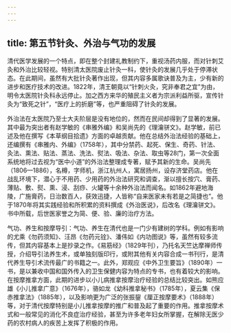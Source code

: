 ```yaml
---
---
---
```

title: 第五节针灸、外治与气功的发展
---



清代医学发展的一个特点，即在整个封建礼教制约下，重视汤药内服，而对针刺艾灸和外治比较轻视。特别清太医院废止针灸一科，使针灸的发展几乎处于停滞状态。在此期间，虽然有大批针灸著作出现，但其内容多属歌诀普及为主，少有新的进步和医疗技术的改进。1822年，清王朝竟以“针刺火灸，究非奉君之宜”为由，明令太医院针灸科永远停止。加之西方来华的殖民主义者为宗派利益所驱，宣传针灸为“致死之针”，“医疗上的折磨”等，也严重阻碍了针灸的发展。

外治法在太医院乃至士大夫阶层是没有地位的，然而在民间却得到了显著的发展。其中最为突出者有赵学敏的《串雅外编》和吴尚先的《理瀹骈文》。赵学敏，前已述及他在撰写《本草纲目拾遗》方面的卓越贡献。他在总结外治法经验的基础上，还编撰有《串雅内、外编》（1758年），其中分禁药、起死、保生、奇药、针法、灸法、熏法、贴法、蒸法、洗法、熨法、吸法、杂法、取虫等28门，第一次全面系统地将过去视为“医中小道”的外治法整理成专著，赋予其新的生命。吴尚先（1806—1886），名樽，字师机，浙江杭州人，寓居扬州，设存济堂药店。他在战乱环境下，潜心于不用药、少用药的外治法研究和调查，渐以擅长按穴、膏药、薄贴、敷、熨、熏、浸、刮痧、火罐等十余种外治法而闻名。如1862年避地海陵，广施膏药，日治数百人，获效迅捷，人皆称“自来医家未有若是之简捷也”。他于1870年将其实践经验和所积累的资料撰成《外治医说》，后改名《理瀹骈文》。书中所载，后世医家誉之为简、便、验、廉的治疗方法。

气功、养生和按摩导引：气功、养生在清代也是一门少有建树的学科。例如有影响的尤乘《勿药须知》、汪昂《勿药元铨》、潘伟如《内功图说》等，虽然有较多流传，但其内容基本上是抄录之作。《易筋经》（1829年刊），乃托名天竺达摩禅师传授，介绍导引法养生术，或单独刻版印行，或附其他有关内容合成一书刊行，是清代养生导引术流传最广的书籍之一。此外，郑观应《中外卫生要旨》（1890年）一书，是以兼收中国和国外传入的卫生保健内容为特点的专书，也有着较大的影响。在按摩推拿方面，此期的进步以小儿病推拿按摩治疗经验的总结比较突出。如熊应雄《小儿推拿广意》（1676年），骆如龙《幼科推拿秘书》（1785年），夏云集《保赤推拿法》（1885年），以及影响更为广泛的张振鋆《厘正按摩要术》（1888年）等，对于清代按摩特别是小儿推拿按摩的推广和普及起了重要的作用。推拿按摩术式和一般常见的消化不良症治疗经验，甚至为许多老年妇女所掌握，在解除无医少药的农村病人的疾苦上发挥了积极的作用。